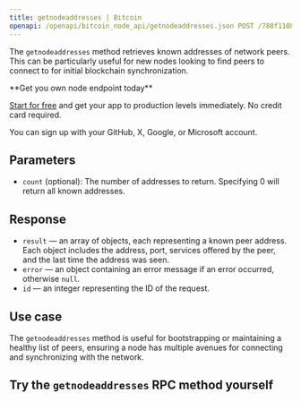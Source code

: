 ---
title: getnodeaddresses | Bitcoin
openapi: /openapi/bitcoin_node_api/getnodeaddresses.json POST /788f110831fe13808302bd79796d55e8
---

The `getnodeaddresses` method retrieves known addresses of network peers. This can be particularly useful for new nodes looking to find peers to connect to for initial blockchain synchronization.

<Check>
**Get you own node endpoint today**

[Start for free](https://console.chainstack.com/) and get your app to production levels immediately. No credit card required.

You can sign up with your GitHub, X, Google, or Microsoft account.
</Check>


## Parameters

* `count` (optional): The number of addresses to return. Specifying 0 will return all known addresses.

## Response

* `result` — an array of objects, each representing a known peer address. Each object includes the address, port, services offered by the peer, and the last time the address was seen.
* `error` — an object containing an error message if an error occurred, otherwise `null`.
* `id` — an integer representing the ID of the request.

## Use case

The `getnodeaddresses` method is useful for bootstrapping or maintaining a healthy list of peers, ensuring a node has multiple avenues for connecting and synchronizing with the network.

## Try the `getnodeaddresses` RPC method yourself